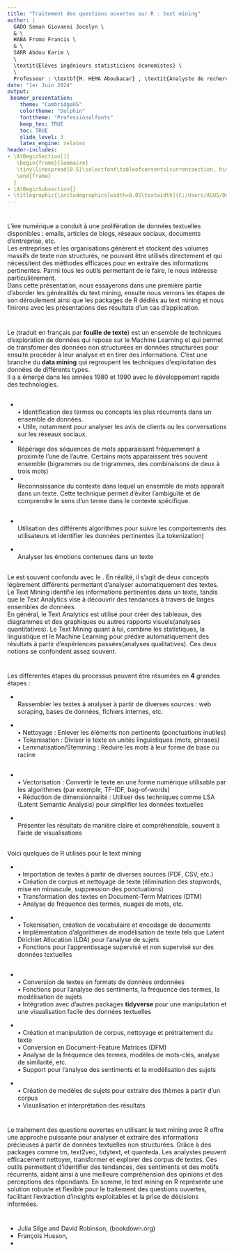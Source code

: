 ---
title: "Traitement des questions ouvertes sur R : text mining"
author: |
  GADO Seman Giovanni Jocelyn \
  & \
  HABA Fromo Francis \
  & \
  SARR Abdou Karim \
  \
  \textit{Elèves ingénieurs statisticiens économistes} \
  \
  Professeur : \textbf{M. HEMA Aboubacar} , \textit{Analyste de recherches}
date: "1er Juin 2024"
output: 
 beamer_presentation:
    theme: "CambridgeUS"
    colortheme: "Dolphin"
    fonttheme: "Professionalfonts"
    keep_tex: TRUE
    toc: TRUE
    slide_level: 3
    latex_engine: xelatex
header-includes: 
- \AtBeginSection[]{
   \begin{frame}{Sommaire}
   \tiny\linespread{0.5}\selectfont\tableofcontents[currentsection, hideothersubsections]
   \end{frame}
  }  
- \AtBeginSubsection{}  
- \titlegraphic{\includegraphics[width=0.05\textwidth]{C:/Users/ASUS/Desktop/ISEP 3/ENSAE-Dakar-logo.png}}
---


# \textbf{ Introduction} 

L’ère numérique a conduit à une prolifération de données textuelles disponibles : emails, articles de blogs, réseaux sociaux, documents d’entreprise, etc.\
Les entreprises et les organisations génèrent et stockent des volumes massifs de texte 
non structurés, ne pouvant être utilisés directement et qui nécessitent des méthodes efficaces pour en extraire des informations pertinentes. Parmi tous les outils permettant de le faire, le **\textcolor{red}{text mining}** nous intéresse particulièrement.\
Dans cette présentation, nous essayerons dans une première partie d'aborder les généralités du text mining, ensuite nous verrons les étapes de son déroulement ainsi que les packages de R dédiés au text mining et nous finirons avec les présentations des résultats d'un cas d'application.


# \textbf{Généralités}

## \textbf{Qu'est ce que c'est que le text mining ?}

Le **\textcolor{red}{text mining}** (traduit en français par **fouille de texte**) est un ensemble de techniques d’exploration de données qui repose sur le Machine Learning et qui permet de transfomer des données **\textcolor{red}{textuelles}** non structurées en données structurées pour ensuite procéder à leur analyse et en tirer des informations. C'est une branche du **data mining** qui regroupent les techniques d'exploitation des données de différents types.\
Il a a émergé dans les années 1980 et 1990 avec le développement rapide des technologies.


## \textbf{Quelques méthodes et techniques du text mining}


- **\textcolor{red}{La technique de la fréquence de mots}**\
• Identification des termes ou concepts les plus récurrents dans un ensemble de données.\
• Utile, notamment pour analyser les avis de clients ou les conversations sur les réseaux sociaux.
\
- **\textcolor{red}{La méthode de la collocation}**\
Répérage des séquences de mots apparaissant fréquemment à proximité l’une de l’autre. Certains mots apparaissent très souvent ensemble (bigrammes ou de trigrammes, des combinaisons de deux à trois mots)
\
- **\textcolor{red}{La méthode de la concordance}**\
Reconnaissance du contexte dans lequel un ensemble de mots apparaît dans un texte. Cette technique permet d’éviter l’ambiguïté et de comprendre le sens d’un terme dans le contexte spécifique.
\

## 

- **\textcolor{red}{Les systèmes « IR » (information retrieval)}**\
Utilisation des différents algorithmes pour suivre les comportements des utilisateurs et identifier les données pertinentes (La tokenization)

- **\textcolor{red}{L’analyse de sentiment}**\
Analyser les émotions contenues dans un texte


##


## \textbf{Text Mining vs Text Analytics : quelle est la différence ?}
Le **\textcolor{red}{Text Mining}** est souvent confondu avec le **\textcolor{red}{Text Analytics}**. En réalité, il s’agit de deux concepts légèrement différents permettant d’analyser automatiquement des textes.\
Le Text Mining identifie les informations pertinentes dans un texte, tandis que le Text Analytics vise à découvrir des tendances à travers de larges ensembles de données.\
En général, le Text Analytics est utilisé pour créer des tableaux, des diagrammes et des graphiques ou autres rapports visuels(analyses quantitatives). Le Text Mining quant à lui, combine les statistiques, la linguistique et le Machine Learning pour prédire automatiquement des résultats à partir d’expériences passées(analyses qualitatives).
Ces deux notions se confondent assez souvent.


## \textbf{Quelques applications du text mining que nous retrouvons dans la vie de tous les jours}

\begin{figure}[t]
    \centering
    \includegraphics[width=0.8\textwidth]{poulet_2.png}
    \label{fig:poulet_2}
    \caption{Recherches sur les différents moteurs de recherche}
\end{figure}

##

\begin{figure}[t]
    \centering
    \includegraphics[width=0.8\textwidth]{mail_2.png}
    \label{fig:mail_2.png}
    \caption{Gestion des spams}
\end{figure}



# \textbf{Etapes du processus de text mining et packages utilisés sur R pour le text mining}

## \textbf{Etapes du processus de text mining}

\begin{figure}[t]
    \centering
    \includegraphics[width=0.8\textwidth]{Process.jpg}
    \label{fig:process}
\end{figure}

##

Les différentes étapes du processus peuvent être résumées en __4__ grandes étapes :
\

- **\textcolor{red}{Collecte des Données}**\
Rassembler les textes à analyser à partir de diverses sources : web scraping, bases de données, 
fichiers internes, etc.
\

- **\textcolor{red}{Prétraitement}**\
• Nettoyage : Enlever les éléments non pertinents (ponctuations inutiles)\
• Tokenisation : Diviser le texte en unités linguistiques (mots, phrases)\
• Lemmatisation/Stemming : Réduire les mots à leur forme de base ou racine
\

##

- **\textcolor{red}{Transformation}**\
• Vectorisation : Convertir le texte en une forme numérique utilisable par les algorithmes (par 
exemple, TF-IDF, bag-of-words)\
• Réduction de dimensionnalité : Utiliser des techniques comme LSA (Latent Semantic 
Analysis) pour simplifier les données textuelles
\

- **\textcolor{red}{Interprétation et Visualisation}**\
Présenter les résultats de manière claire et compréhensible, souvent à l’aide de visualisations
\


## \textbf{Packages utilisés sur R pour le text mining}
Voici quelques de R utilisés pour le text mining
\

- **\textcolor{red}{tm (Text Mining)}**\
• Importation de textes à partir de diverses sources (PDF, CSV, etc.)\
• Création de corpus et nettoyage de texte (élimination des stopwords, mise en minuscule, suppression des ponctuations)\
• Transformation des textes en Document-Term Matrices (DTM)\
• Analyse de fréquence des termes, nuages de mots, etc.
\

- **\textcolor{red}{text2vec}**\
• Tokenisation, création de vocabulaire et encodage de documents\
• Implémentation d'algorithmes de modélisation de texte tels que Latent Dirichlet Allocation (LDA) pour l'analyse de sujets\
• Fonctions pour l'apprentissage supervisé et non supervisé sur des données textuelles
\

##

- **\textcolor{red}{tidytext}**\
• Conversion de textes en formats de données ordonnées\
• Fonctions pour l'analyse des sentiments, la fréquence des termes, la modélisation de sujets\
• Intégration avec d'autres packages __tidyverse__ pour une manipulation et une visualisation facile des données textuelles
\

- **\textcolor{red}{quanteda}**\
• Création et manipulation de corpus, nettoyage et prétraitement du texte\
• Conversion en Document-Feature Matrices (DFM)\
• Analyse de la fréquence des termes, modèles de mots-clés, analyse de similarité, etc.\
• Support pour l'analyse des sentiments et la modélisation des sujets
\

- **\textcolor{red}{topicmodels}**\
• Création de modèles de sujets pour extraire des thèmes à partir d'un corpus\
• Visualisation et interprétation des résultats



# \textbf{Résultats de l'application sous R}
\begin{figure}[t]
    \centering
    \includegraphics[width=0.8\textwidth]{Base.png}
    \label{fig:base}
    \caption{Discours des chefs d'Etat américains de 1790 à 2014}
\end{figure}


##

\begin{figure}[t]
    \centering
    \includegraphics[width=0.8\textwidth]{Corpus.png}
    \label{fig:corpus}
    \caption{Création des corpus}
\end{figure}


##

\begin{figure}[t]
    \centering
    \includegraphics[width=0.8\textwidth]{Tok.png}
    \label{fig:nuage_1}
    \caption{Tokénisation du corpus}
\end{figure}


##

\begin{figure}[t]
    \centering
    \includegraphics[width=0.8\textwidth]{Nuage (2).png}
    \label{fig:nuage_2}
    \caption{Nuage de mots}
\end{figure}

##

\begin{figure}[t]
    \centering
    \includegraphics[width=0.8\textwidth]{Nuage_obama.png}
    \label{fig:nuage_3}
    \caption{Nuage d'un président en particulier}
\end{figure}

##

\begin{figure}[t]
    \centering
    \includegraphics[width=0.8\textwidth]{Nuage_dict.png}
    \label{fig:nuage_4}
    \caption{Nuage d'un dictionnaire}
\end{figure}

##

\begin{figure}[t]
    \centering
    \includegraphics[width=0.8\textwidth]{Comport.png}
    \label{fig:aperçu}
    \caption{Aperçu des phrases comportant le mot 'freedom'}
\end{figure}

##

# \textbf{Conclusion}

Le traitement des questions ouvertes en utilisant le text mining avec R offre une approche puissante pour analyser et extraire des informations précieuses à partir de données textuelles non structurées. Grâce à des packages comme tm, text2vec, tidytext, et quanteda. Les analystes peuvent efficacement nettoyer, transformer et explorer des corpus de textes. Ces outils permettent d'identifier des tendances, des sentiments et des motifs récurrents, aidant ainsi à une meilleure compréhension des opinions et des perceptions des répondants. En somme, le text mining en R représente une solution robuste et flexible pour le traitement des questions ouvertes, facilitant l'extraction d'insights exploitables et la prise de décisions informées.


# \textbf{Bibliographie et webographie}

- Julia Silge and David Robinson, \textit{Text mining with R} (bookdown.org)  
- François Husson, \textit{R pour la statistique et la science des données}  
- \textcolor{blue}{https://sites.google.com/site/rgraphiques/5--applications/textmining-en-langage-r}




